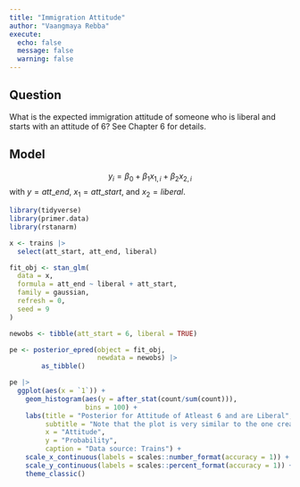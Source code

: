 ```yaml
---
title: "Immigration Attitude"
author: "Vaangmaya Rebba"
execute: 
  echo: false
  message: false
  warning: false
---
```


## Question

What is the expected immigration attitude of someone who is liberal and starts with an attitude of 6? See Chapter 6 for details.

## Model

$$y_i = \beta_0  + \beta_1 x_{1,i} + \beta_2 x_{2,i}$$ 
with $y = att\_end$, $x_1 = att\_start$, and $x_2 = liberal$.

```r
library(tidyverse)
library(primer.data)
library(rstanarm)
```

```r
x <- trains |> 
  select(att_start, att_end, liberal)
```

```r
fit_obj <- stan_glm(
  data = x,
  formula = att_end ~ liberal + att_start,
  family = gaussian,
  refresh = 0,
  seed = 9
)
```

```r
newobs <- tibble(att_start = 6, liberal = TRUE)

pe <- posterior_epred(object = fit_obj,
                      newdata = newobs) |> 
        as_tibble()

```

```r
pe |> 
  ggplot(aes(x = `1`)) +
    geom_histogram(aes(y = after_stat(count/sum(count))),
                   bins = 100) +
    labs(title = "Posterior for Attitude of Atleast 6 and are Liberal",
         subtitle = "Note that the plot is very similar to the one created with the parameters",
         x = "Attitude",
         y = "Probability",
         caption = "Data source: Trains") + 
    scale_x_continuous(labels = scales::number_format(accuracy = 1)) +
    scale_y_continuous(labels = scales::percent_format(accuracy = 1)) +
    theme_classic()
```




